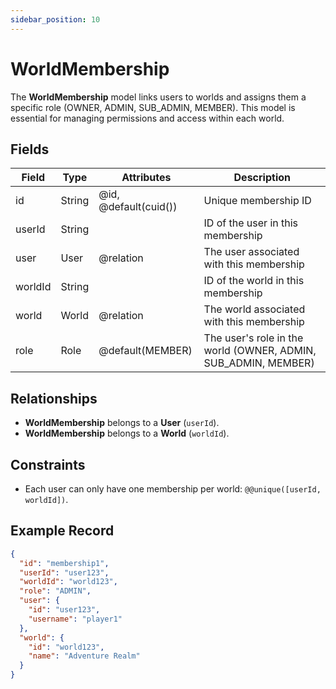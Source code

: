 ```yaml
---
sidebar_position: 10
---
```


# WorldMembership

The **WorldMembership** model links users to worlds and assigns them a specific role (OWNER, ADMIN, SUB_ADMIN, MEMBER). This model is essential for managing permissions and access within each world.

## Fields

<table>
  <thead>
    <tr>
      <th>Field</th>
      <th>Type</th>
      <th>Attributes</th>
      <th>Description</th>
    </tr>
  </thead>
  <tbody>
    <tr>
      <td>id</td>
      <td>String</td>
      <td>@id, @default(cuid())</td>
      <td>Unique membership ID</td>
    </tr>
    <tr>
      <td>userId</td>
      <td>String</td>
      <td></td>
      <td>ID of the user in this membership</td>
    </tr>
    <tr>
      <td>user</td>
      <td>User</td>
      <td>@relation</td>
      <td>The user associated with this membership</td>
    </tr>
    <tr>
      <td>worldId</td>
      <td>String</td>
      <td></td>
      <td>ID of the world in this membership</td>
    </tr>
    <tr>
      <td>world</td>
      <td>World</td>
      <td>@relation</td>
      <td>The world associated with this membership</td>
    </tr>
    <tr>
      <td>role</td>
      <td>Role</td>
      <td>@default(MEMBER)</td>
      <td>The user's role in the world (OWNER, ADMIN, SUB_ADMIN, MEMBER)</td>
    </tr>
  </tbody>
</table>

## Relationships

- **WorldMembership** belongs to a **User** (`userId`).
- **WorldMembership** belongs to a **World** (`worldId`).

## Constraints

- Each user can only have one membership per world: `@@unique([userId, worldId])`.

## Example Record

```json
{
  "id": "membership1",
  "userId": "user123",
  "worldId": "world123",
  "role": "ADMIN",
  "user": {
    "id": "user123",
    "username": "player1"
  },
  "world": {
    "id": "world123",
    "name": "Adventure Realm"
  }
}
```
